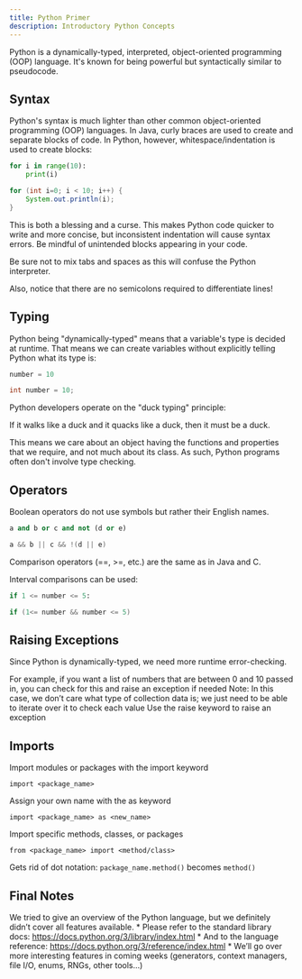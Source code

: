 ```yaml
---
title: Python Primer
description: Introductory Python Concepts
---
```


Python is a dynamically-typed, interpreted, object-oriented programming (OOP) language. It's known for being powerful but syntactically similar to pseudocode.

## Syntax

Python's syntax is much lighter than other common object-oriented programming (OOP) languages. In Java, curly braces are used to create and separate blocks of code. In Python, however, whitespace/indentation is used to create blocks:

```python tab="Python"
for i in range(10):
    print(i)
```

```java tab="Java"
for (int i=0; i < 10; i++) {
    System.out.println(i);
}
```

This is both a blessing and a curse. This makes Python code quicker to write and more concise, but inconsistent indentation will cause syntax errors. Be mindful of unintended blocks appearing in your code.

<Callout type="warn">Be sure not to mix tabs and spaces as this will confuse the Python interpreter.</Callout>

Also, notice that there are no semicolons required to differentiate lines!

## Typing

Python being "dynamically-typed" means that a variable's type is decided at runtime. That means we can create variables without explicitly telling Python what its type is:

```python tab="Python"
number = 10
```

```java tab="Java"
int number = 10;
```

Python developers operate on the "duck typing" principle: 

<Callout>If it walks like a duck and it quacks like a duck, then it must be a duck.</Callout>

This means we care about an object having the functions and properties that we require, and not much about its class. As such, Python programs often don't involve type checking.


## Operators

Boolean operators do not use symbols but rather their English names.

```python tab="Python"
a and b or c and not (d or e)
```

```java tab="Java"
a && b || c && !(d || e)
```

Comparison operators (==, >=, etc.) are the same as in Java and C. 

Interval comparisons can be used:

```python tab="Python"
if 1 <= number <= 5:
```

```java tab="Java"
if (1<= number && number <= 5)
```

## Raising Exceptions 

Since Python is dynamically-typed, we need more runtime error-checking. 

For example, if you want a list of numbers that are between 0 and 10 passed in, you can check for this and raise an exception if needed
<Callout> 
Note: In this case, we don’t care what type of collection data is; 
we just need to be able to iterate over it to check each value
Use the raise keyword to raise an exception 
</Callout>




## Imports

Import modules or packages with the import keyword
``` 
import <package_name> 
```

Assign your own name with the as keyword
``` 
import <package_name> as <new_name>
```

Import specific methods, classes, or packages
```
from <package_name> import <method/class>
```

Gets rid of dot notation: ```package_name.method()``` becomes ```method()```


## Final Notes


We tried to give an overview of the Python language, but we definitely didn’t cover all features available. 
    * Please refer to the standard library docs: https://docs.python.org/3/library/index.html
    * And to the language reference: https://docs.python.org/3/reference/index.html
    * We’ll go over more interesting features in coming weeks (generators, context managers, file I/O, enums, RNGs, other tools…)







